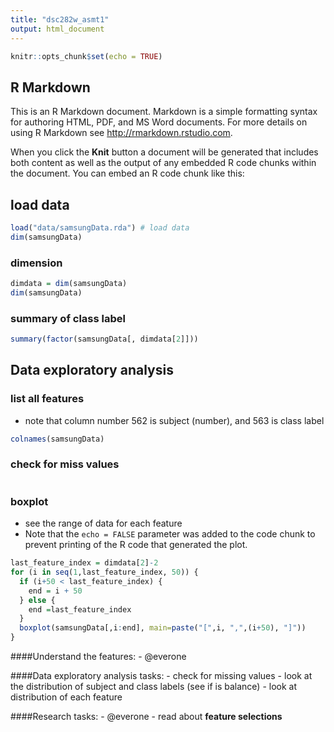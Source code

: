 ```yaml
---
title: "dsc282w_asmt1"
output: html_document
---
```


```r
knitr::opts_chunk$set(echo = TRUE)
```

## R Markdown

This is an R Markdown document. Markdown is a simple formatting syntax for authoring HTML, PDF, and MS Word documents. For more details on using R Markdown see <http://rmarkdown.rstudio.com>.

When you click the **Knit** button a document will be generated that includes both content as well as the output of any embedded R code chunks within the document. You can embed an R code chunk like this:

## load data
```r
load("data/samsungData.rda") # load data
dim(samsungData)
```

### dimension
```r
dimdata = dim(samsungData)
dim(samsungData)
```
### summary of class label 
```r
summary(factor(samsungData[, dimdata[2]]))
```


## Data exploratory analysis
### list all features 
- note that column number 562 is subject (number), and 563 is class label
```r
colnames(samsungData)
```
### check for miss values

```r

```

### boxplot
- see the range of data for each feature
- Note that the `echo = FALSE` parameter was added to the code chunk to prevent printing of the R code that generated the plot.
```r
last_feature_index = dimdata[2]-2
for (i in seq(1,last_feature_index, 50)) {
  if (i+50 < last_feature_index) {
    end = i + 50
  } else {
    end =last_feature_index
  }
  boxplot(samsungData[,i:end], main=paste("[",i, ",",(i+50), "]"))
}
```

####Understand the features:
- @everone

####Data exploratory analysis tasks:
- check for missing values
- look at the distribution of subject and class labels (see if is balance)
- look at distribution of each feature

####Research tasks:
- @everone
- read about **feature selections**




